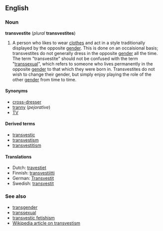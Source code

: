 ==English==
===Noun===
'''transvestite''' (''plural'' '''transvestites''')

#A person who likes to wear [[clothes]] and act in a style traditionally displayed by the opposite [[gender]]. This is done on an occaisional basis; transvestites do not generally dress in the opposite [[gender]] all the time. The term "transvestite" should not be confused with the term "[[transsexual]]", which refers to someone who lives permanently in the opposite [[gender]] to that which they were born in. Transvestites do not wish to change their gender, but simply enjoy playing the role of the other [[gender]] from time to time.
<!--
#A '''transvestite''' is a person who voluntarily wears clothes of a gender that is not the gender assigned (usually) at birth or the gender a person currently lives in. Usually, but not exclusively, the term refers to male bodied and/or male identified persons.<br/><br/>However, the words transvestitism and transvestite have many often conflicting connotations. For a discussion of the history and current usage of the term transvestite, see [[w:transvestitism]].<br/><br/>Transvestites and transvestite behaviour are part of [[transgender]]. Transvestites do not cross-dress for primary sexual reasons; cross-dressing primary for sexual reasons is called transvestic fetishism.
-->

====Synonyms====
*[[cross-dresser]]
*[[tranny]] (''pejorative'')
*[[TV]]

====Derived terms====
*[[transvestic]]
*[[transvestism]]
*[[transvestitism]]

====Translations====
*Dutch: [[travestiet]]
*Finnish: [[transvestiitti]]
*German: [[Transvestit]]
*Swedish: [[transvestit]]

===See also===
*[[transgender]]
*[[transsexual]]
*[[transvestic fetishism]]
*[[w:Transvestism|Wikipedia article on transvestism]]